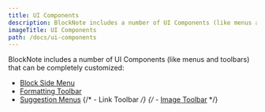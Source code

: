 ```yaml
---
title: UI Components
description: BlockNote includes a number of UI Components (like menus and toolbars) that can be completely customized.
imageTitle: UI Components
path: /docs/ui-components
---
```


BlockNote includes a number of UI Components (like menus and toolbars) that can be completely customized:

- [Block Side Menu](/docs/ui-components/side-menu)
- [Formatting Toolbar](/docs/ui-components/formatting-toolbar)
- [Suggestion Menus](/docs/ui-components/suggestion-menus)
  {/* - Link Toolbar */}
  {/* - [Image Toolbar](/docs/ui-components/image-toolbar) */}
